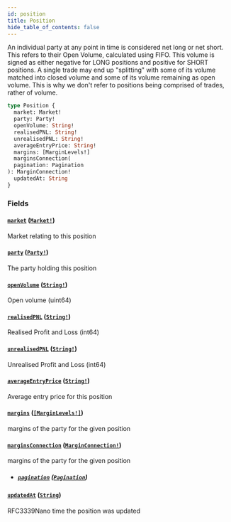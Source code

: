 ```yaml
---
id: position
title: Position
hide_table_of_contents: false
---
```



An individual party at any point in time is considered net long or net short. This refers to their Open Volume,
calculated using FIFO. This volume is signed as either negative for LONG positions and positive for SHORT positions. A
single trade may end up "splitting" with some of its volume matched into closed volume and some of its volume
remaining as open volume. This is why we don't refer to positions being comprised of trades, rather of volume.

```graphql
type Position {
  market: Market!
  party: Party!
  openVolume: String!
  realisedPNL: String!
  unrealisedPNL: String!
  averageEntryPrice: String!
  margins: [MarginLevels!]
  marginsConnection(
  pagination: Pagination
): MarginConnection!
  updatedAt: String
}
```


### Fields

#### [`market`](#) ([`Market!`](/docs/testnet/graphql/objects/market))

Market relating to this position


#### [`party`](#) ([`Party!`](/docs/testnet/graphql/objects/party))

The party holding this position


#### [`openVolume`](#) ([`String!`](/docs/testnet/graphql/scalars/string))

Open volume (uint64)


#### [`realisedPNL`](#) ([`String!`](/docs/testnet/graphql/scalars/string))

Realised Profit and Loss (int64)


#### [`unrealisedPNL`](#) ([`String!`](/docs/testnet/graphql/scalars/string))

Unrealised Profit and Loss (int64)


#### [`averageEntryPrice`](#) ([`String!`](/docs/testnet/graphql/scalars/string))

Average entry price for this position


#### [`margins`](#) ([`[MarginLevels!]`](/docs/testnet/graphql/objects/margin-levels))

margins of the party for the given position


#### [`marginsConnection`](#) ([`MarginConnection!`](/docs/testnet/graphql/objects/margin-connection))

margins of the party for the given position
- ##### [`pagination`](#) ([`Pagination`](/docs/testnet/graphql/inputs/pagination))




#### [`updatedAt`](#) ([`String`](/docs/testnet/graphql/scalars/string))

RFC3339Nano time the position was updated




